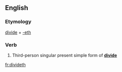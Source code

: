 ==English==

===Etymology===
[[divide]] + [[-eth]]

===Verb===
{{en-verb form}}

# {{context|archaic}} Third-person singular present simple form of '''[[divide]]'''

[[fr:divideth]]